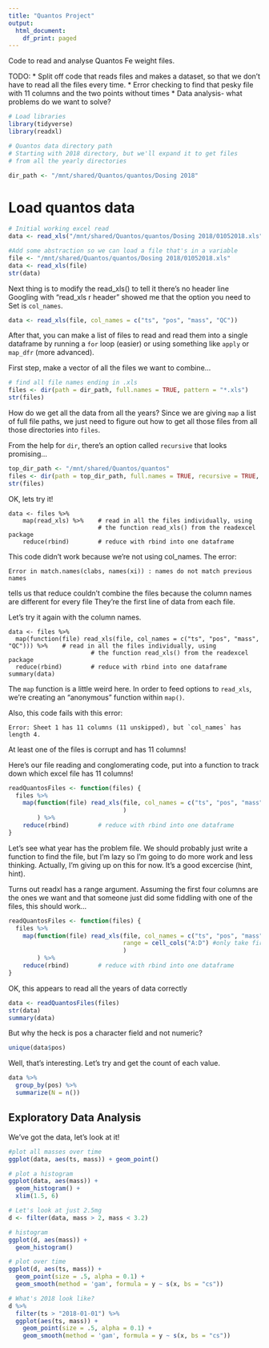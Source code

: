 ```yaml
---
title: "Quantos Project"
output:
  html_document:
    df_print: paged
---
```


Code to read and analyse Quantos Fe weight files.

TODO: 
* Split off code that reads files and makes a dataset, so that we don't have to read all the files every time.
* Error checking to find that pesky file with 11 columns and the two points without times
* Data analysis- what problems do we want to solve?

```r
# Load libraries
library(tidyverse)
library(readxl)

# Quantos data directory path
# Starting with 2018 directory, but we'll expand it to get files
# from all the yearly directories

dir_path <- "/mnt/shared/Quantos/quantos/Dosing 2018"
```

# Load quantos data

```r
# Initial working excel read
data <- read_xls("/mnt/shared/Quantos/quantos/Dosing 2018/01052018.xls")

#Add some abstraction so we can load a file that's in a variable
file <- "/mnt/shared/Quantos/quantos/Dosing 2018/01052018.xls"
data <- read_xls(file)
str(data)

```

Next thing is to modify the read_xls() to tell it there's no header line
Googling with "read_xls r header" showed me that the option you need to
Set is `col_names`.

```r
data <- read_xls(file, col_names = c("ts", "pos", "mass", "QC"))
```

After that, you can make a list of files to read and read them into a single
dataframe by running a `for` loop (easier) or using something like `apply` or `map_dfr` (more advanced).

First step, make a vector of all the files we want to combine...
```r
# find all file names ending in .xls
files <- dir(path = dir_path, full.names = TRUE, pattern = "*.xls")
str(files)
```

How do we get all the data from all the years? Since we are giving `map` a list of full file paths, we just need to figure out how to get all those files from all those directories into `files`.

From the help for `dir`, there's an option called `recursive` that looks promising...

```r
top_dir_path <- "/mnt/shared/Quantos/quantos"
files <- dir(path = top_dir_path, full.names = TRUE, recursive = TRUE, pattern = "*.xls")
str(files)
```

OK, lets try it!

```{}
data <- files %>%
    map(read_xls) %>%    # read in all the files individually, using
                         # the function read_xls() from the readexcel package
    reduce(rbind)        # reduce with rbind into one dataframe
```

This code didn't work because we're not using col_names.
The error:
```{}
Error in match.names(clabs, names(xi)) : names do not match previous names
```

tells us that reduce couldn't combine the files
because the column names are different for every file
They're the first line of data from each file.


Let's try it again with the column names.

```{}
data <- files %>%
  map(function(file) read_xls(file, col_names = c("ts", "pos", "mass", "QC"))) %>%    # read in all the files individually, using
                       # the function read_xls() from the readexcel package
  reduce(rbind)        # reduce with rbind into one dataframe
summary(data)
```

The `map` function is a little weird here. In order to feed options to `read_xls`, we're creating an "anonymous" function within `map()`.

Also, this code fails with this error:
```{}
Error: Sheet 1 has 11 columns (11 unskipped), but `col_names` has length 4.
```

At least one of the files is corrupt and has 11 columns!

Here's our file reading and conglomerating code, put into a function to track down which excel file has 11 columns!

```r
readQuantosFiles <- function(files) {
  files %>%
    map(function(file) read_xls(file, col_names = c("ts", "pos", "mass", "QC"), 
                                )
        ) %>%
    reduce(rbind)        # reduce with rbind into one dataframe
}
```


Let's see what year has the problem file. We should probably just write a function to find the file, but I'm lazy so I'm going to do more work and less thinking. Actually, I'm giving up on this for now. It's a good excercise (hint, hint).

Turns out readxl has a range argument. Assuming the first four columns are the ones we want and that someone just did some fiddling with one of the files, this should work...

```r
readQuantosFiles <- function(files) {
  files %>%
    map(function(file) read_xls(file, col_names = c("ts", "pos", "mass", "QC"),
                                range = cell_cols("A:D") #only take first 4 columns
                                )
        ) %>%
    reduce(rbind)        # reduce with rbind into one dataframe
}
```

OK, this appears to read all the years of data correctly

```r
data <- readQuantosFiles(files)
str(data)
summary(data)
```

But why the heck is pos a character field and not numeric?

```r
unique(data$pos)
```

Well, that's interesting. Let's try and get the count of each value.

```r
data %>%
  group_by(pos) %>%
  summarize(N = n())
```

## Exploratory Data Analysis

We've got the data, let's look at it!

```r
#plot all masses over time
ggplot(data, aes(ts, mass)) + geom_point()

# plot a histogram
ggplot(data, aes(mass)) +
  geom_histogram() +
  xlim(1.5, 6)
```
```r
# Let's look at just 2.5mg
d <- filter(data, mass > 2, mass < 3.2)

# histogram
ggplot(d, aes(mass)) +
  geom_histogram() 

# plot over time
ggplot(d, aes(ts, mass)) + 
  geom_point(size = .5, alpha = 0.1) + 
  geom_smooth(method = 'gam', formula = y ~ s(x, bs = "cs"))

# What's 2018 look like?
d %>% 
  filter(ts > "2018-01-01") %>%
  ggplot(aes(ts, mass)) + 
    geom_point(size = .5, alpha = 0.1) + 
    geom_smooth(method = 'gam', formula = y ~ s(x, bs = "cs"))
  
```


